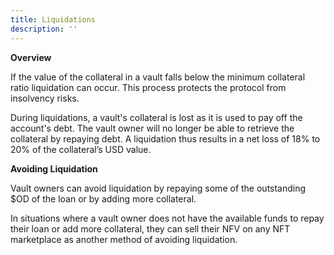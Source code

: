 ```yaml
---
title: Liquidations
description: ''
---
```


**Overview**

If the value of the collateral in a vault falls below the minimum collateral ratio liquidation can occur. This process protects the protocol from insolvency risks.

During liquidations, a vault's collateral is lost as it is used to pay off the account's debt. The vault owner will no longer be able to retrieve the collateral by repaying debt. A liquidation thus results in a net loss of 18% to 20% of the collateral’s USD value.

**Avoiding Liquidation**

Vault owners can avoid liquidation by repaying some of the outstanding $OD of the loan or by adding more collateral.

In situations where a vault owner does not have the available funds to repay their loan or add more collateral, they can sell their NFV on any NFT marketplace as another method of avoiding liquidation.
